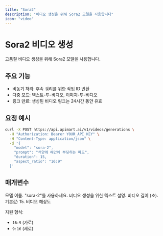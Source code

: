 ```yaml
---
title: "Sora2"
description: "비디오 생성을 위해 Sora2 모델을 사용합니다"
icon: "video"
---
```


# Sora2 비디오 생성

고품질 비디오 생성을 위해 Sora2 모델을 사용합니다.

## 주요 기능

- 비동기 처리: 후속 쿼리를 위한 작업 ID 반환
- 다중 모드: 텍스트-투-비디오, 이미지-투-비디오
- 링크 만료: 생성된 비디오 링크는 24시간 동안 유효

## 요청 예시

<RequestExample>

```bash
curl -X POST https://api.apimart.ai/v1/videos/generations \
  -H "Authorization: Bearer YOUR_API_KEY" \
  -H "Content-Type: application/json" \
  -d '{
    "model": "sora-2",
    "prompt": "석양에 해안에 부딪히는 파도",
    "duration": 15,
    "aspect_ratio": "16:9"
  }'
```

</RequestExample>

## 매개변수

<ParamField query="model" type="string" required>
  모델 이름. "sora-2"를 사용하세요.
</ParamField>

<ParamField query="prompt" type="string" required>
  비디오 생성을 위한 텍스트 설명.
</ParamField>

<ParamField query="duration" type="integer">
  비디오 길이 (초). 기본값: 15.
</ParamField>

<ParamField query="aspect_ratio" type="string">
  비디오 해상도
  
  지원 형식:
  - `16:9` (가로)
  - `9:16` (세로)
</ParamField>

